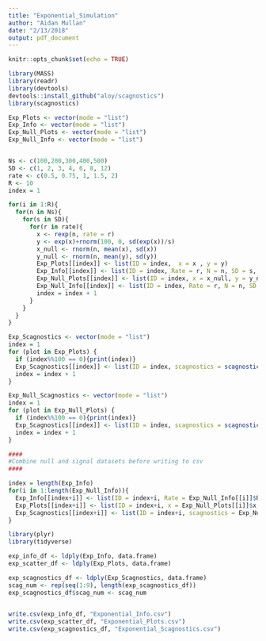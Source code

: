 ```yaml
---
title: "Exponential_Simulation"
author: "Aidan Mullan"
date: "2/13/2018"
output: pdf_document
---
```


```r
knitr::opts_chunk$set(echo = TRUE)
```

```r
library(MASS)
library(readr)
library(devtools)
devtools::install_github("aloy/scagnostics")
library(scagnostics)
```

```r
Exp_Plots <- vector(mode = "list")
Exp_Info <- vector(mode = "list")
Exp_Null_Plots <- vector(mode = "list")
Exp_Null_Info <- vector(mode = "list")


Ns <- c(100,200,300,400,500)
SD <- c(1, 2, 3, 4, 6, 8, 12)
rate <- c(0.5, 0.75, 1, 1.5, 2)
R <- 10
index = 1

for(i in 1:R){
  for(n in Ns){
    for(s in SD){
      for(r in rate){
        x <- rexp(n, rate = r)
        y <- exp(x)+rnorm(100, 0, sd(exp(x))/s)
        x_null <- rnorm(n, mean(x), sd(x))
        y_null <- rnorm(n, mean(y), sd(y))
        Exp_Plots[[index]] <- list(ID = index,  x = x , y = y)
        Exp_Info[[index]] <- list(ID = index, Rate = r, N = n, SD = s, signal = 1)
        Exp_Null_Plots[[index]] <- list(ID = index, x = x_null, y = y_null)
        Exp_Null_Info[[index]] <- list(ID = index, Rate = r, N = n, SD = s, signal = 0)
        index = index + 1
      }
    }
  }
}
```

```r
Exp_Scagnostics <- vector(mode = "list")
index = 1
for (plot in Exp_Plots) {
  if (index%%100 == 0){print(index)}
  Exp_Scagnostics[[index]] <- list(ID = index, scagnostics = scagnostics(plot$x, plot$y)$s)
  index = index + 1
}

Exp_Null_Scagnostics <- vector(mode = "list")
index = 1
for (plot in Exp_Null_Plots) {
  if (index%%100 == 0){print(index)}
  Exp_Scagnostics[[index]] <- list(ID = index, scagnostics = scagnostics(plot$x, plot$y)$s)
  index = index + 1
}

####
#Combine null and signal datasets before writing to csv
####

index = length(Exp_Info)
for(i in 1:length(Exp_Null_Info)){
  Exp_Info[[index+i]] <- list(ID = index+i, Rate = Exp_Null_Info[[i]]$Rate, N = Exp_Null_Info[[i]]$N, SD = Exp_Null_Info[[i]]$SD, signal = 0)
  Exp_Plots[[index+i]] <- list(ID = index+i, x = Exp_Null_Plots[[i]]$x, y = Exp_Null_Plots[[i]]$y)
  Exp_Scagnostics[[index+i]] <- list(ID = index+i, scagnostics = Exp_Null_Scagnostics$scagnostics)
}

```

```r
library(plyr)
library(tidyverse)

exp_info_df <- ldply(Exp_Info, data.frame)
exp_scatter_df <- ldply(Exp_Plots, data.frame)

exp_scagnostics_df <- ldply(Exp_Scagnostics, data.frame)
scag_num <- rep(seq(1:9), length(exp_scagnostics_df))
exp_scagnostics_df$scag_num <- scag_num

  
write.csv(exp_info_df, "Exponential_Info.csv")
write.csv(exp_scatter_df, "Exponential_Plots.csv")
write.csv(exp_scagnostics_df, "Exponential_Scagnostics.csv")
```